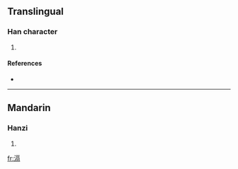 ==Translingual==

===Han character===
{{Han char|rn=85|rad=水|as=10|sn=13|four=3112<sub>7</sub>|canj=水一口月 (EMRB)}}

# {{defn|Han|sort=水10}}

====References====
* {{Han ref|kx=0642.040|dkj=18009|dj=1049.100|hdz=31696.030|uh=6EC6|ud=28358|bh=DE4E|bd=56910}}

----

==Mandarin==

===Hanzi===
{{cmn-hanzi|pin=[[hé]] ([[he2]])|wg=ho<sup>2</sup>}}

# {{defn|Mandarin}}

[[fr:滆]]